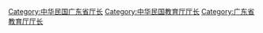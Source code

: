 [[Category:中华民国广东省厅长|Category:中华民国广东省厅长]]
[[Category:中华民国教育厅厅长|Category:中华民国教育厅厅长]]
[[Category:广东省教育厅厅长|Category:广东省教育厅厅长]]